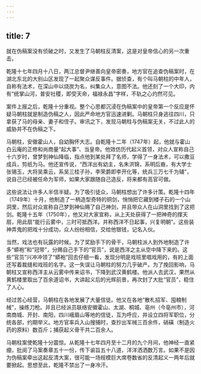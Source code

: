 ```yaml
---
---
---
```

title: 7
---



就在伪稿案没有侦破之时，又发生了马朝柱反清案，这是对皇帝信心的另一次重击。

乾隆十七年四月十八日，两江总督尹继善向皇帝密奏，地方官在追查伪稿案时，在湖北东北的大别山区发现了一起聚众谋反事件。据侦查，有个叫马朝柱的中年人，自称有法术，在深山中以烧炭为名，纠集众人，意图不法。他还刻了一个大印，内有“统掌山河，普安社稷，即受天命，福禄永昌”字样，不轨之心灼然可见。

案件上报之后，乾隆十分重视。整个心思都沉浸在伪稿案中的皇帝第一个反应是怀疑马朝柱就是制造伪稿之人，因此严命地方官迅速进剿。马朝柱只身逃往四川，只拿获了马的母亲、妻子和侄子。审讯之下，发现马朝柱与伪稿案无关，不过此人的威胁并不在伪稿之下。

马朝柱，安徽霍山人，自幼胸怀大志。自乾隆十二年（1747年）起，他就与霍山白云庵的正修和尚商量“起大事”、当皇帝。他效仿历代起义首领，对众人宣称自己十六岁时，曾梦到神仙降临，指点他到某处拜了名师，学得了一身法术，可以撒豆成兵，剪纸为马。他还宣传说，“西洋出有幼主，名朱洪锦，系明后裔，有大学士张锡玉，大将吴乘云，系吴三桂子孙，李荣爵即李开化等，统兵三万七千为辅”，说自己已经被任命为军师，如果大家跟随自己造反，将来都有高官可做。

这些说法让许多人半信半疑。为了吸引徒众，马朝柱想出了许多计策。乾隆十四年（1749年）十月，他制造了一柄造型奇特的铜剑，悄悄把它藏到楼子石的一个山洞里，然后对众宣称自己梦到神仙赐了自己神剑，并且带众人在山洞里找到了这把剑。乾隆十五年（1750年），他又对大家宣称，从上天处获得了一把神奇的撑天扇，用此扇“能行云雾中，三时可抵西洋。并称西洋不日起事，兴复明朝”。这些装神弄鬼的把戏十分成功，众人纷纷相信，交给他银钱，记名入伙。

当然，戏法也有玩露的时候。为了奖励手下的骨干，马朝柱派人到外地制造了许多“蟒袍”和“冠带”，分赐自己手下的“官员”，说是西洋之主从空中降下来的。这些“官员”兴冲冲领了“蟒袍”回去仔细一看，发现分明是戏班里唱戏用的，有的上面还写着裁缝和戏班的名字。这一失误让马朝柱的努力几乎破产。为了挽回影响，马朝柱又宣称西洋主从云雾中传来诏书，下降到武汉黄鹤楼。他派人去武汉，果然从黄鹤楼里取出了百余道诏书，大讲起义后的光辉前景，再次封了大批“官员”，稳住了人心。

经过苦心经营，马朝柱在各地发展了大量信徒。他又在各地“散札招军、囤粮制械”，操练刀枪。并且已经派员联络安徽霍山、太湖、桐城、亳州（今亳州市），河南商城、开封、南阳，四川峨眉山等地的信徒，互为呼应，并设立四将军职位，分统各部，约期举义。地方官率兵入山搜捕时，查抄出军械三百余件，硝磺（制造火药的原料）数百斤；捕获起义骨干共二百余人。

马朝柱案使乾隆十分震惊。从乾隆十七年四月至十二月的九个月间，他神经一直紧绷，批阅了马案奏章五十一份，传下谕旨五十八道，洋洋洒洒数万言。如果不是因为伪稿案牵出这起反清大案，很可能一场规模巨大席卷数省的反清起义一两年后就要掀起。思想至此，乾隆不禁出了一身冷汗。